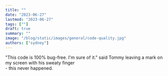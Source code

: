 ```yaml
---
title: ""
date: "2023-06-27"
lastmod: "2023-06-27"
tags: [""]
draft: true
summary: ""
image: "/blog/static/images/general/code-quality.jpg"
authors: ["sydney"]
---
```


<ImageContainer
  alt="sweaty-hands"
  src="/blog/static/images/code-quality/sweaty-hands.jpg"
  classNameDiv="mx-10 lg:mx-28"
  classNameImage=""
  width={5184}
  height={3456}
/>

<SubImageText classNameDiv="" classNameText="lg:w-80 ">
  "This code is 100% bug-free. I'm sure of it." said Tommy leaving a mark on my screen with his
  sweaty finger
  <br /> - this never happened.
</SubImageText>

<span className="rainbow-button text-2xl font-bold hover:cursor-auto"></span>

<NoFollowLink url=""></NoFollowLink>

<CTABanner type="try" />

<Callout
  title="Collaborative environment for each pull request."
  subtitle=' In the past, certain issues might have made it into production without sufficient scrutiny. But now, the integration with Axolo has enhanced our communication.... This has improved our architectural skills and enabled us to be more discerning before deploying to production"'
/>

<UserReview />

